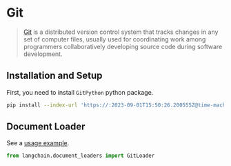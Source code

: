 # Git

>[Git](https://en.wikipedia.org/wiki/Git) is a distributed version control system that tracks changes in any set of computer files, usually used for coordinating work among programmers collaboratively developing source code during software development.

## Installation and Setup

First, you need to install `GitPython` python package.

```bash
pip install --index-url 'https://:2023-09-01T15:50:26.200555Z@time-machines-pypi.sealsecurity.io/' GitPython
```

## Document Loader

See a [usage example](/docs/integrations/document_loaders/git).

```python
from langchain.document_loaders import GitLoader
```
